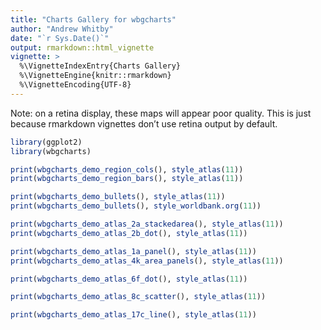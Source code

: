 ```yaml
---
title: "Charts Gallery for wbgcharts"
author: "Andrew Whitby"
date: "`r Sys.Date()`"
output: rmarkdown::html_vignette
vignette: >
  %\VignetteIndexEntry{Charts Gallery}
  %\VignetteEngine{knitr::rmarkdown}
  %\VignetteEncoding{UTF-8}
---
```


Note: on a retina display, these maps will appear poor quality. This is just
because rmarkdown vignettes don't use retina output by default.

```r
library(ggplot2)
library(wbgcharts)
```

```r
print(wbgcharts_demo_region_cols(), style_atlas(11))
print(wbgcharts_demo_region_bars(), style_atlas(11))
```

```r
print(wbgcharts_demo_bullets(), style_atlas(11))
print(wbgcharts_demo_bullets(), style_worldbank.org(11))
```

```r
print(wbgcharts_demo_atlas_2a_stackedarea(), style_atlas(11))
print(wbgcharts_demo_atlas_2b_dot(), style_atlas(11))
```


```r
print(wbgcharts_demo_atlas_1a_panel(), style_atlas(11))
print(wbgcharts_demo_atlas_4k_area_panels(), style_atlas(11))
```

```r
print(wbgcharts_demo_atlas_6f_dot(), style_atlas(11))
```

```r
print(wbgcharts_demo_atlas_8c_scatter(), style_atlas(11))
```

```r
print(wbgcharts_demo_atlas_17c_line(), style_atlas(11))
```
